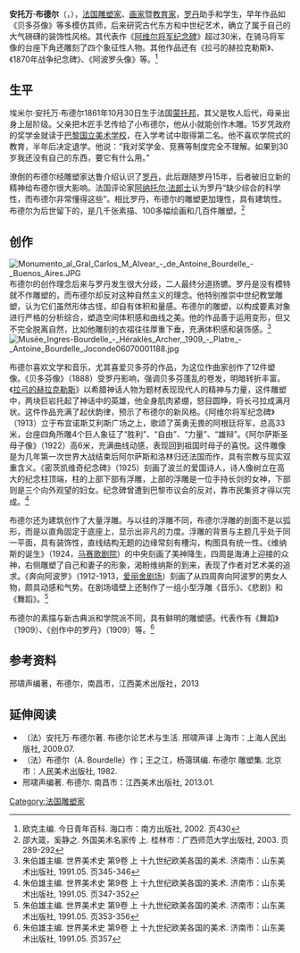 {{noteTA
|1=zh-cn:布德尔; zh-tw:布爾代勒;
}}
{{Infobox Artist
| name = 安托万·布德尔
| image = Antoine Bourdelle-1925.jpg
| imagesize = 200px
| alt =
| caption =安托万·布德尔，摄于1925年
| birthname = Émile Antoine Bordelles
| birthdate = {{Birth date|1861|10|30|df=yes}}
| birthplace = 法国[[蒙托邦|蒙托邦]]
| deathdate = {{Death date and age|1929|10|1|1861|10|30|df=yes}}
| deathplace = 法国[[勒韦西内|勒韦西内]]
| nationality = [[法国|法国]]
| field = [[雕塑|雕塑]]、[[绘画|绘画]]
| training =
| movement = 
| works = 《拉弓的赫拉克勒斯》、《1870年战争纪念碑》、《阿波罗头像》、《阿维尔将军纪念碑》
| patrons =
| influenced by =
| influenced =
| awards = 
| website =
}}

'''安托万·布德尔'''（{{lang-fr|'''Antoine Bourdelle'''}}，{{bd|1861年|10月30日|1929年|10月1日}}），[[法国|法国]][[雕塑家|雕塑家]]、[[画家|画家]]暨[[教育家|教育家]]，[[罗丹|罗丹]]助手和学生，早年作品如《贝多芬像》等多模仿其师，后来研究古代东方和中世纪艺术，确立了属于自己的大气磅礴的装饰性风格。其代表作《[[阿维尔将军纪念碑|阿维尔将军纪念碑]]》超过30米，在骑马将军像的台座下角还雕刻了四个象征性人物。其他作品还有《拉弓的赫拉克勒斯》、《1870年战争纪念碑》、《阿波罗头像》等。<ref>欧克主编. 今日青年百科. 海口市：南方出版社, 2002. 页430</ref>

==生平==
埃米尔·安托万·布德尔1861年10月30日生于法国[[蒙托邦|蒙托邦]]，其父是牧人后代，母亲出身上层阶级。父亲把木匠手艺传给了小布德尔，他从小就能创作木雕。15岁凭政府的奖学金就读于[[法國美術學院|巴黎国立美术学校]]，在入学考试中取得第二名。他不喜欢学院式的教育，半年后决定退学。他说：“我对奖学金、竞赛等制度完全不理解。如果到30岁我还没有自己的东西，要它有什么用。”

潦倒的布德尔经雕塑家达鲁介绍认识了[[罗丹|罗丹]]，此后跟随罗丹15年，后者破旧立新的精神给布德尔很大影响。法国评论家[[阿纳托尔·法郎士|阿纳托尔·法郎士]]认为罗丹“缺少综合的科学性，而布德尔非常懂得这些”。相比罗丹，布德尔的雕塑更加理性，具有建筑性。布德尔为后世留下的，是几千张素描、100多幅绘画和几百件雕塑。<ref>邵大箴，奚静之. 外国美术名家传 上. 桂林市：广西师范大学出版社, 2003. 页289-292</ref>

==创作==
[[File:Monumento_al_Gral_Carlos_M_Alvear_-_de_Antoine_Bourdelle_-_Buenos_Aires.JPG|left]]布德尔的创作理念后来与罗丹发生很大分歧，二人最终分道扬镳。罗丹是没有模特就不作雕塑的，而布德尔却反对这种自然主义的理念。他特别推崇中世纪教堂雕塑，认为它们虽然形体古怪，却自有体积和量感。布德尔的雕塑，以构成要素对象进行严格的分析综合，塑造空间体积感和曲线之美。他的作品善于运用变形，但又不完全脱离自然，比如他雕刻的衣褶往往厚重下垂，充满体积感和装饰感。<ref>朱伯雄主编. 世界美术史 第9卷 上 十九世纪欧美各国的美术. 济南市：山东美术出版社, 1991.05. 页345-346</ref>[[File:Musée_Ingres-Bourdelle_-_Héraklès_Archer,_1909_-_Platre_-_Antoine_Bourdelle_Joconde06070001188.jpg|thumb]]

布德尔喜欢文学和音乐，尤其喜爱贝多芬的作品，为这位作曲家创作了12件塑像。《贝多芬像》（1888）受罗丹影响，强调贝多芬蓬乱的卷发，明暗转折丰富。《[[拉弓的赫拉克勒斯|拉弓的赫拉克勒斯]]》以希腊神话人物为题材表现现代人的精神与力量，这件雕塑中，两块巨岩托起了神话中的英雄，他全身肌肉紧绷，怒目圆睁，将长弓拉成满月状。这件作品充满了起伏韵律，预示了布德尔的新风格。《阿维尔将军纪念碑》（1913）立于布宜诺斯艾利斯广场之上，歌颂了英勇无畏的阿根廷将军，总高33米，台座四角所雕4个巨人象征了“胜利”、“自由”、“力量”、“雄辩”。《阿尔萨斯圣母子像》（1922）高6米，充满曲线动感，表现回到祖国时母子的喜悦。这件雕像是为几年第一次世界大战结束后阿尔萨斯和洛林归还法国而作，具有宗教与现实双重含义。《密茨凯维奇纪念碑》（1925）刻画了波兰的爱国诗人，诗人像树立在高大的纪念柱顶端，柱的上部下部有浮雕，上部的浮雕是一位手持长剑的女神，下部则是三个向外观望的妇女。纪念碑曾遭到巴黎市议会的反对，靠市民集资才得以完成。<ref>朱伯雄主编. 世界美术史 第9卷 上 十九世纪欧美各国的美术. 济南市：山东美术出版社, 1991.05. 页347-352</ref>

布德尔还为建筑创作了大量浮雕。与以往的浮雕不同，布德尔浮雕的剖面不是以弧形，而是以直角固定于底座上，显示出非凡的力度。浮雕的背景与主题几乎处于同一平面，具有装饰性，直线结构无题的边缘常刻有槽沟，构图具有统一性。《维纳斯的诞生》（1924，[[马赛歌剧院|马赛歌剧院]]）的中央刻画了美神降生，四周是海涛上迎接的众神，右侧雕塑了自己和妻子的形象，渴盼维纳斯的到来，表现了作者对艺术美的追求。《奔向阿波罗》（1912-1913，[[爱丽舍剧场|爱丽舍剧场]]）刻画了从四周奔向阿波罗的男女人物，颇具动感和气势。在剧场墙壁上还制作了一组小型浮雕《音乐》、《悲剧》和《舞蹈》。<ref>朱伯雄主编. 世界美术史 第9卷 上 十九世纪欧美各国的美术. 济南市：山东美术出版社, 1991.05. 页353-356</ref>

布德尔的素描与新古典派和学院派不同，具有鲜明的雕塑感。代表作有《舞蹈》（1909）、《创作中的罗丹》（1909）等。<ref>朱伯雄主编. 世界美术史 第9卷 上 十九世纪欧美各国的美术. 济南市：山东美术出版社, 1991.05. 页357</ref>

==参考资料==
{{reflist}}

邢啸声编著，布德尔，南昌市，江西美术出版社，2013

==延伸阅读==
*（法）安托万·布德尔著. 布德尔论艺术与生活. 邢啸声译 上海市：上海人民出版社, 2009.07.
*（法）布德尔（A. Bourdelle）作；王之江，杨蔼琪编. 布德尔 雕塑集. 北京市：人民美术出版社, 1982.
*邢啸声编著. 布德尔. 南昌市：江西美术出版社, 2013.01.

{{Authority control}}
[[Category:法国雕塑家|Category:法国雕塑家]]